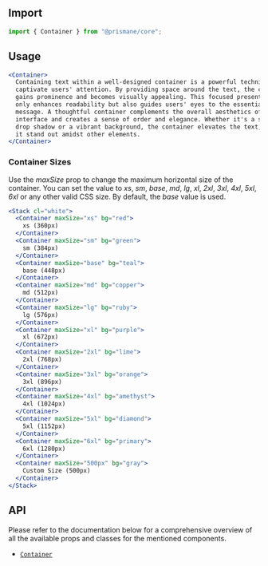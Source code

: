 ## Import

```js
import { Container } from "@prismane/core";
```

## Usage

```jsx preview
<Container>
  Containing text within a well-designed container is a powerful technique to
  captivate users' attention. By providing space around the text, the content
  gains prominence and becomes visually appealing. This focused presentation not
  only enhances readability but also guides users' eyes to the essential
  message. A thoughtful container complements the overall aesthetics of the
  interface and creates a sense of order and elegance. Whether it's a subtle
  drop shadow or a vibrant background, the container elevates the text, making
  it stand out amidst other elements.
</Container>
```

### Container Sizes

Use the _maxSize_ prop to change the maximum horizontal size of the container. You can set the value to _xs_, _sm_, _base_, _md_, _lg_, _xl_, _2xl_, _3xl_, _4xl_, _5xl_, _6xl_ or any other valid CSS size. By default, the _base_ value is used.

```jsx preview
<Stack cl="white">
  <Container maxSize="xs" bg="red">
    xs (360px)
  </Container>
  <Container maxSize="sm" bg="green">
    sm (384px)
  </Container>
  <Container maxSize="base" bg="teal">
    base (448px)
  </Container>
  <Container maxSize="md" bg="copper">
    md (512px)
  </Container>
  <Container maxSize="lg" bg="ruby">
    lg (576px)
  </Container>
  <Container maxSize="xl" bg="purple">
    xl (672px)
  </Container>
  <Container maxSize="2xl" bg="lime">
    2xl (768px)
  </Container>
  <Container maxSize="3xl" bg="orange">
    3xl (896px)
  </Container>
  <Container maxSize="4xl" bg="amethyst">
    4xl (1024px)
  </Container>
  <Container maxSize="5xl" bg="diamond">
    5xl (1152px)
  </Container>
  <Container maxSize="6xl" bg="primary">
    6xl (1280px)
  </Container>
  <Container maxSize="500px" bg="gray">
    Custom Size (500px)
  </Container>
</Stack>
```

## API

Please refer to the documentation below for a comprehensive overview of all the available props and classes for the mentioned components.

- [`Container`](/docs/components-api/container-api)
